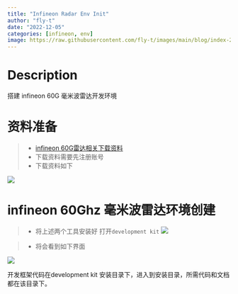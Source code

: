 ```yaml
---
title: "Infineon Radar Env Init"
author: "fly-t"
date: "2022-12-05" 
categories: [infineon, env]
image: https://raw.githubusercontent.com/fly-t/images/main/blog/index-2022-12-05-15-03-28.png
---
```


# Description
搭建 infineon 60G 毫米波雷达开发环境


# 资料准备

> - [infineon 60G雷达相关下载资料](https://www.infineon.com/cms/en/product/sensor/radar-sensors/radar-sensors-for-iot/60ghz-radar/#!applications)
> - 下载资料需要先注册账号
> - 下载资料如下

![](https://raw.githubusercontent.com/fly-t/images/main/blog/index-2022-12-05-16-37-12.png)


#  infineon 60Ghz 毫米波雷达环境创建
> - 将上述两个工具安装好
打开`development kit`
![](https://raw.githubusercontent.com/fly-t/images/main/blog/index-2022-12-05-16-39-38.png)

>- 将会看到如下界面

![](https://raw.githubusercontent.com/fly-t/images/main/blog/index-2022-12-05-16-47-50.png)

开发框架代码在development kit 安装目录下，进入到安装目录，所需代码和文档都在该目录下。